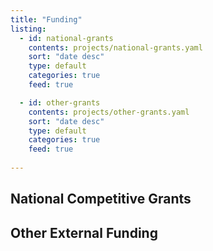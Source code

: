 ```yaml
---
title: "Funding"
listing:
  - id: national-grants
    contents: projects/national-grants.yaml
    sort: "date desc"
    type: default
    categories: true
    feed: true

  - id: other-grants
    contents: projects/other-grants.yaml
    sort: "date desc"
    type: default
    categories: true
    feed: true
    
---
```


## National Competitive Grants

:::{#national-grants}
:::

## Other External Funding

:::{#other-grants}
:::

 
